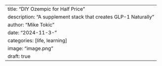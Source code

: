 ---
title: "DIY Ozempic for Half Price"
description: "A supplement stack that creates GLP-1 Naturally"
author: "Mike Tokic"
date: "2024-11-3-"
categories: [life, learning]
image: "image.png"
draft: true
---